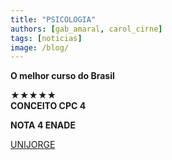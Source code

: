```yaml
---
title: "PSICOLOGIA"
authors: [gab_amaral, carol_cirne]
tags: [noticias]
image: /blog/
---
```


**O melhor curso do Brasil**

★★★★★  
**CONCEITO CPC 4**

**NOTA 4 ENADE**

[UNIJORGE](https://www.instagram.com/p/DJScbfAxO-Q/?igsh=ajVrcWp6a3FhcGNk)